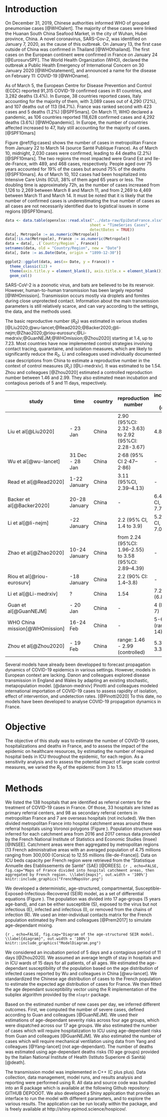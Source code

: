# Introduction

On December 31, 2019, Chinese authorities informed WHO of grouped pneumoniae cases [@WHOalert]. The majority of these cases were linked the Huanan South China Seafood Market, in the city of Wuhan, Hubei province, China. A novel coronavirus, SARS-Cov-2, was identified on January 7, 2020, as the cause of this outbreak. On January 13, the first case outside of China was confirmed in Thailand [@WHOthailand]. The first cases on the European continent were confirmed in France on January 24 [@EurosurvSPF]. The World Health Organization (WHO), declared the outbreak a Public Health Emergency of International Concern on 30 January 2020 [@WHOstatement], and announced a name for the disease on February 11: COVID-19 [@WHOname].

As of March 5, the European Centre for Disease Prevention and Control (ECDC) reported 91,315 COVID-19 confirmed cases in 81 countries, and 3,282 deaths (3.4%). In Europe, 38 countries reported cases, Italy accounting for the majority of them, with 3,089 cases out of 4,290 (72%), and 107 deaths out of 113 (94.7%). France was ranked second with 423 cases and 5 deaths (1.2%) [@SPF5mars].
On March 11, WHO declared a pandemic, as 106 countries reported 118,628 confirmed cases and 4,292 deaths (3.6%) [@WHOpandemic]. In Europe, the number of countries affected increased to 47, Italy still accounting for the majority of cases.[@SPF10mars] 

Figure \@ref(fig:cases) shows the number of cases in metropolitan France from January 22 to March 14 (source Santé Publique France). As of March 10, midnight, 2,030 cases were confirmed, leading to 44 deaths (2.2%) [@SPF10mars]. The two regions the most impacted were Grand Est and Ile-de-France, with 489, and 468 cases, respectively. People aged over 75 years accounted for 19% of the cases but around 75% of the deaths [@SPF10mars]. As of March 10, 102 cases had been hospitalized into Intensive Care Units (ICU), 38% of them aged 65 years or less. The doubling time is approximately 72h, as the number of cases increased from 1,126 to 2,269 between March 8 and March 11, and from 2,269 to 4,469 between March 11 and March 14. It must be noted that it is likely that the number of confirmed cases is underestimating the true number of cases as all cases are not necessarily identified due to logistical issues in some regions [@SPF10mars].


```r
data <- data.table(openxlsx::read.xlsx("../data-raw/EpiDataFrance.xlsx", 
                                      sheet = "TimeSeries Cases", 
                                      detectDates = TRUE))
data[, Metropole := as.numeric(Metropole)]
data[!is.na(Metropole), France := as.numeric(Metropole)]
data = data[, .(`Country/Region`, France)]
setnames(data, old = "Country/Region", new = "Date")
data[, Date := as.Date(Date, origin = "1899-12-30")]
```

```r
ggplot2::ggplot(data, aes(x= Date, y = France)) +
  theme_classic(12) + 
  theme(axis.title.y = element_blank(), axis.title.x = element_blank()) +
  geom_col()

```

SARS-CoV-2 is a zoonotic virus, and bats are believed to be its reservoir. However, human-to-human transmission has been largely reported [@WHOmission]. Transmission occurs mostly via droplets and fomites during close unprotected contact. Information about the main transmission parameters is still relatively scarce, and can vary according to the settings, the data, and the methods used.

The basic reproductive number ($R_0$) was estimated in various studies [@Liu2020;@wu-lancet;@Read2020;@Backer2020;@li-nejm;@Zhao2020;@riou-eurosurv;@Li-medrxiv;@GuanNEJM;@WHOmission;@Zhou2020] starting at 1.4, up to 7.23. Most countries have now implemented control strategies involving contact tracing, quarantaine, and isolation measures, which are likely to significantly reduce the $R_0$. Li and colleagues used individually documented case descriptions from China to estimate a reproductive number in the context of control measures ($R_c$) [@Li-medrxiv]. It was estimated to be 1.54. Zhou and colleagues [@Zhou2020] estimated a controlled reproduction number between 1.46 and 2.99. They also estimated mean incubation and contagious periods of 5 and 11 days, respectively.


|study|time|country|reproduction number|incubation time (days)|generation time (days)
|-|-|-|-|-|-
|Liu et al[@Liu2020]|- 23 Jan|China|2.90 (95%CI: 2.32-3.63) to 2.92 (95%CI: 2.28-3.67)|4.8 ±2.6|-
|Wu et al[@wu-lancet]|31 Dec - 28 Jan|China|2·68 (95% CI 2·47–2·86)|-|-
|Read et al[@Read2020]|1-22 January|China|3.11 (95%CI, 2.39–4.13)|-|-
|Backer et al[@Backer2020]|20-28 January|China|-|6.4 (95% CI, 5.6 – 7.7)|-
|Li et al[@li-nejm]|-22 January|China|2.2 (95% CI, 1.4 to 3.9)|5.2 (95% CI, 4.1 to 7.0)|7.5 (95% CI, 5.3 to 19)
|Zhao et al[@Zhao2020]|10-24 January|China|from 2.24 (95%CI: 1.96–2.55) to 3.58 (95%CI: 2.89–4.39)|-|-
|Riou et al[@riou-eurosurv]|-18 January|China|2.2 (90% CI: 1.4–3.8)|-|-
|Li et al[@Li-medrxiv]|?|China|1.54|7.2 (6.8,7.6)|3.3 (2.3, 4.3)
|Guan et al[@GuanNEJM]|- 20 Jan|China|-|4 (IQR 2-7)|-
|WHO China mission[@WHOmission]|16-24 Feb|China|-|5-6 (range 1-14)|-
|Zhou et al[@Zhou2020]|- 19 Feb|China|range: 1.46 - 2.99 (controlled)|5.33 +- 3.36|4.27 +- 3.44

Several models have already been developped to forecast propagation dynamics of COVID-19 epidemics in various settings. However, models in European context are lacking. Danon and colleagues explored disease transmission in England and Wales by adapting an existing stochastic, metapopulation model. [@danon-medrxiv] Pinotti and colleagues modeled international importation of COVID-19 cases to assess rapidity of isolation, effect of intervention, and undetection rates. [@Pinotti2020] To this date, no models have been developed to analyse COVID-19 propagation dynamics in France.

# Objective

The objective of this study was to estimate the number of COVID-19 cases, hospitalizations and deaths in France, and to assess the impact of the epidemic on healthcare resources, by estimating the number of required hospital beds in ICU throughout the epidemic, for each region. As a sensitivity analysis and to assess the potential impact of large scale control measures, we varied the $R_0$ of the epidemic from 3 to 1.5.

# Methods

We listed the 138 hospitals that are identified as referral centers for the treatment of COVID-19 cases in France. Of those, 33 hospitals are listed as primary referral centers, and 98 as secondary referral centers in metropolitan France and 7 are overseas hospitals (not included). We then divided metropolitan France into hospital catchment areas around these referral hospitals using Voronoi polygons (Figure \ref{maps}). Population structure was inferred for each catchment area from 2016 and 2017 census data provided by the French National Institute of Statistics and Economic Studies (Insee) [@INSEE]. Catchment areas were then aggregated by metropolitan regions [13 French administrative areas with an averaged population of 4.75 millions ranging from 300,000 (Corsica) to 12.55 millions (Ile-de-France)]. Data on ICU beds capacity per French region were retrieved from the "Statistique Annuelle des Etablissements de Santé" (SAE) [@DREES]. 
```{r , echo=FALSE, fig.cap="Maps of France divided into hospital catchment areas, then aggregated by French region. \\label{maps}", out.width = '100%'}
knitr::include_graphics("FrenchMapsVor.png")
```

We developed a deterministic, age-structured, compartmental, Susceptible-Exposed-Infectious-Recovered (SEIR) model, as a set of differential equations (Figure \ref{diagram}). The population was divided into 17 age-groups (5 years age-band), and can be either susceptible (S), exposed to the virus but not infectious (E), infected and infectious (I), or removed from the chains of infection (R). We used an inter-individual contacts matrix for the French population estimated by Prem and colleagues [@Prem2017] to simulate age-dependant mixing.

```{r , echo=FALSE, fig.cap="Diagram of the age-structured SEIR model. \\label{diagram}", out.width = '100%'}
knitr::include_graphics("ModelDiagram.png")
```

We considered an incubation period of 5 days and a contagious period of 11 days [@Zhou2020]. We assumed an average length of stay in hospitals and in ICU wards of 15 days for all patients, of all ages. We estimated the age-dependant susceptibility of the population based on the age distribution of infected cases reported by Wu and colleagues in China [@wu-lancet]. We standardized the Chinese age distribution of cases to the French population to estimate the expected age distribution of cases for France. We then fitted the age dependant susceptibility vector using the R implementation of the subplex algorithm provided by the `nloptr` package.

Based on the estimated number of new cases per day, we inferred different outcomes. First, we computed the number of severe cases, defined according to Guan and colleagues [@GuanNEJM]. We used their estimations of age-dependant severity risks across four age groups, which were dispatched across our 17 age groups. We also estimated the number of cases which will require hospitalization to ICU using age-dependant risks from Guan and colleagues [@GuanNEJM]. We also estimated the number of cases which will require mechanical ventilation using data from Yang and colleagues [@Yang-lancet] (not age-dependant). The number of deaths was estimated using age-dependant deaths risks (10 age groups) provided by the Italian National Institute of Health (Istituto Superiore di Sanità) [@death].

The transmission model was implemented in C++ (C plus plus). Data collection, data management, model runs, and results analysis and reporting were performed using R. All data and source code was bundled into an R package which is available at the following Github repository: GITHUB DEPOOOT. We also developed a Shiny application that provides an interface to run the model with different parameters, and to explore the various results. The application can be run locally within the package, and is freely available at http://shiny.epimod.science/hospicov/.
